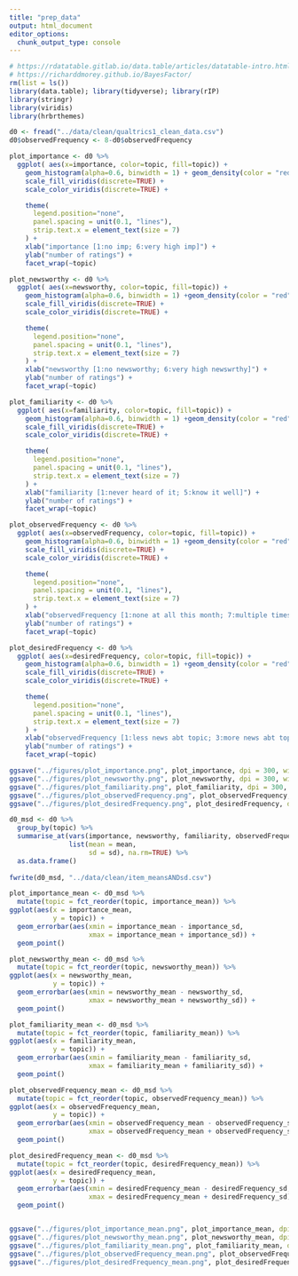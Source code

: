 ```yaml
---
title: "prep_data"
output: html_document
editor_options: 
  chunk_output_type: console
---
```


```r
# https://rdatatable.gitlab.io/data.table/articles/datatable-intro.html
# https://richarddmorey.github.io/BayesFactor/
rm(list = ls())
library(data.table); library(tidyverse); library(rIP)
library(stringr)
library(viridis)
library(hrbrthemes)

```

```r
d0 <- fread("../data/clean/qualtrics1_clean_data.csv")
d0$observedFrequency <- 8-d0$observedFrequency

plot_importance <- d0 %>%
  ggplot( aes(x=importance, color=topic, fill=topic)) +
    geom_histogram(alpha=0.6, binwidth = 1) + geom_density(color = "red", size = 0.5, adjust = 1/20)+
    scale_fill_viridis(discrete=TRUE) +
    scale_color_viridis(discrete=TRUE) +

    theme(
      legend.position="none",
      panel.spacing = unit(0.1, "lines"),
      strip.text.x = element_text(size = 7)
    ) +
    xlab("importance [1:no imp; 6:very high imp]") +
    ylab("number of ratings") +
    facet_wrap(~topic)

plot_newsworthy <- d0 %>%
  ggplot( aes(x=newsworthy, color=topic, fill=topic)) +
    geom_histogram(alpha=0.6, binwidth = 1) +geom_density(color = "red", size = 0.5, adjust = 1/20)+
    scale_fill_viridis(discrete=TRUE) +
    scale_color_viridis(discrete=TRUE) +

    theme(
      legend.position="none",
      panel.spacing = unit(0.1, "lines"),
      strip.text.x = element_text(size = 7)
    ) +
    xlab("newsworthy [1:no newsworthy; 6:very high newswrthy]") +
    ylab("number of ratings") +
    facet_wrap(~topic)

plot_familiarity <- d0 %>%
  ggplot( aes(x=familiarity, color=topic, fill=topic)) +
    geom_histogram(alpha=0.6, binwidth = 1) +geom_density(color = "red", size = 0.5, adjust = 1/20)+
    scale_fill_viridis(discrete=TRUE) +
    scale_color_viridis(discrete=TRUE) +

    theme(
      legend.position="none",
      panel.spacing = unit(0.1, "lines"),
      strip.text.x = element_text(size = 7)
    ) +
    xlab("familiarity [1:never heard of it; 5:know it well]") +
    ylab("number of ratings") +
    facet_wrap(~topic)

plot_observedFrequency <- d0 %>%
  ggplot( aes(x=observedFrequency, color=topic, fill=topic)) +
    geom_histogram(alpha=0.6, binwidth = 1) +geom_density(color = "red", size = 0.5, adjust = 1/20)+
    scale_fill_viridis(discrete=TRUE) +
    scale_color_viridis(discrete=TRUE) +

    theme(
      legend.position="none",
      panel.spacing = unit(0.1, "lines"),
      strip.text.x = element_text(size = 7)
    ) +
    xlab("observedFrequency [1:none at all this month; 7:multiple times daily]") +
    ylab("number of ratings") +
    facet_wrap(~topic)

plot_desiredFrequency <- d0 %>%
  ggplot( aes(x=desiredFrequency, color=topic, fill=topic)) +
    geom_histogram(alpha=0.6, binwidth = 1) +geom_density(color = "red", size = 0.5, adjust = 1/20)+
    scale_fill_viridis(discrete=TRUE) +
    scale_color_viridis(discrete=TRUE) +

    theme(
      legend.position="none",
      panel.spacing = unit(0.1, "lines"),
      strip.text.x = element_text(size = 7)
    ) +
    xlab("observedFrequency [1:less news abt topic; 3:more news abt topic]") +
    ylab("number of ratings") +
    facet_wrap(~topic)

ggsave("../figures/plot_importance.png", plot_importance, dpi = 300, width = 13, height = 8, bg = "white")
ggsave("../figures/plot_newsworthy.png", plot_newsworthy, dpi = 300, width = 13, height = 8, bg = "white")
ggsave("../figures/plot_familiarity.png", plot_familiarity, dpi = 300, width = 13, height = 8, bg = "white")
ggsave("../figures/plot_observedFrequency.png", plot_observedFrequency, dpi = 300, width = 13, height = 8, bg = "white")
ggsave("../figures/plot_desiredFrequency.png", plot_desiredFrequency, dpi = 300, width = 13, height = 8, bg = "white")

```

```r
d0_msd <- d0 %>%
  group_by(topic) %>%
  summarise_at(vars(importance, newsworthy, familiarity, observedFrequency, desiredFrequency),
               list(mean = mean,
                    sd = sd), na.rm=TRUE) %>% 
  as.data.frame()
         
fwrite(d0_msd, "../data/clean/item_meansANDsd.csv")

plot_importance_mean <- d0_msd %>%
  mutate(topic = fct_reorder(topic, importance_mean)) %>%
ggplot(aes(x = importance_mean,
           y = topic)) + 
  geom_errorbar(aes(xmin = importance_mean - importance_sd,
                    xmax = importance_mean + importance_sd)) +
  geom_point()

plot_newsworthy_mean <- d0_msd %>%
  mutate(topic = fct_reorder(topic, newsworthy_mean)) %>%
ggplot(aes(x = newsworthy_mean,
           y = topic)) + 
  geom_errorbar(aes(xmin = newsworthy_mean - newsworthy_sd,
                    xmax = newsworthy_mean + newsworthy_sd)) +
  geom_point()

plot_familiarity_mean <- d0_msd %>%
  mutate(topic = fct_reorder(topic, familiarity_mean)) %>%
ggplot(aes(x = familiarity_mean,
           y = topic)) + 
  geom_errorbar(aes(xmin = familiarity_mean - familiarity_sd,
                    xmax = familiarity_mean + familiarity_sd)) +
  geom_point()

plot_observedFrequency_mean <- d0_msd %>%
  mutate(topic = fct_reorder(topic, observedFrequency_mean)) %>%
ggplot(aes(x = observedFrequency_mean,
           y = topic)) + 
  geom_errorbar(aes(xmin = observedFrequency_mean - observedFrequency_sd,
                    xmax = observedFrequency_mean + observedFrequency_sd)) +
  geom_point()

plot_desiredFrequency_mean <- d0_msd %>%
  mutate(topic = fct_reorder(topic, desiredFrequency_mean)) %>%
ggplot(aes(x = desiredFrequency_mean,
           y = topic)) + 
  geom_errorbar(aes(xmin = desiredFrequency_mean - desiredFrequency_sd,
                    xmax = desiredFrequency_mean + desiredFrequency_sd)) +
  geom_point()


ggsave("../figures/plot_importance_mean.png", plot_importance_mean, dpi = 300, width = 13, height = 8, bg = "white")
ggsave("../figures/plot_newsworthy_mean.png", plot_newsworthy_mean, dpi = 300, width = 13, height = 8, bg = "white")
ggsave("../figures/plot_familiarity_mean.png", plot_familiarity_mean, dpi = 300, width = 13, height = 8, bg = "white")
ggsave("../figures/plot_observedFrequency_mean.png", plot_observedFrequency_mean, dpi = 300, width = 13, height = 8, bg = "white")
ggsave("../figures/plot_desiredFrequency_mean.png", plot_desiredFrequency_mean, dpi = 300, width = 13, height = 8, bg = "white")

```

```r

```
